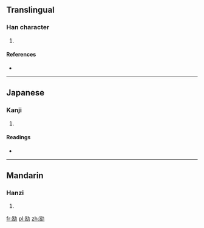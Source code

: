 ==Translingual==

===Han character===
{{Han char|rn=19|rad=力|as=09|sn=11|four=2462<sub>7</sub>|canj=心日大尸 (PAKS)|ids=⿰[[皆]][[力]]}}

# {{defn|Han|sort=力09}}

====References====
* {{Han ref|kx=0148.110|dkj=02387|dj=0333.210|hdz=10375.020|uh=52D3|ud=21203|bh=D46E|bd=54382}}

----

==Japanese==

===Kanji===
{{ja-kanji|grade=|rs=力09}}

# {{defn|lang=ja|sort=力09}}

====Readings====
* {{ja-readings|on=[[かい]] (kai)|kun=[[つとめる]] (tsutomeru)}}

----

==Mandarin==

===Hanzi===
{{cmn-hanzi|pin=[[kài]] ([[kai4]]), [[kān]] ([[kan1]]), [[kàn]] ([[kan4]])|wg=k'ai<sup>4</sup>, k'an<sup>1</sup>, k'an<sup>4</sup>}}

# {{defn|lang=cmn|sort=力09}}

[[fr:勓]]
[[pl:勓]]
[[zh:勓]]